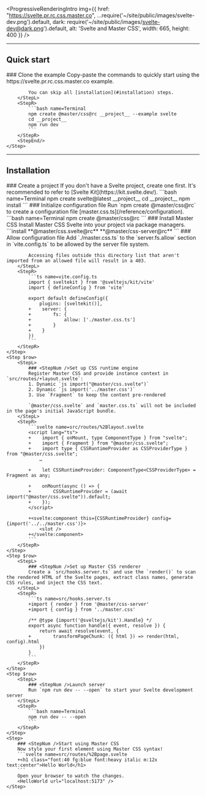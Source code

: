 
<ProgressiveRenderingIntro img={{
    href: "https://svelte.pr.rc.css.master.co",
    ...require('~/site/public/images/svelte-dev.png').default,
    dark: require('~/site/public/images/svelte-dev@dark.png').default,
    alt: 'Svelte and Master CSS',
    width: 665, height: 400 }} />

---

## Quick start
<StepSection>
    <Step $row>
        <StepL>
            ### <StepNum />Clone the example
            Copy-paste the commands to quickly start using the https://svelte.pr.rc.css.master.co example.

            You can skip all [installation](#installation) steps.
        </StepL>
        <StepR>
            ```bash name=Terminal
            npm create @master/css@rc __project__ --example svelte
            cd __project__
            npm run dev
            ```
        </StepR>
        <StepEnd/>
    </Step>
</StepSection>

---

## Installation
<StepSection>
    <Step $row>
        <StepL>
            ### <StepNum />Create a project
            If you don't have a Svelte project, create one first. It's recommended to refer to [Svelte Kit](https://kit.svelte.dev/).
        </StepL>
        <StepR>
            ```bash name=Terminal
            npm create svelte@latest __project__
            cd __project__
            npm install
            ```
        </StepR>
    </Step>
    <Step $row>
        <StepL>
            ### <StepNum />Initialize configuration file
            Run `npm create @master/css@rc` to create a configuration file [master.css.ts](/reference/configuration).
        </StepL>
        <StepR>
            ```bash name=Terminal
            npm create @master/css@rc
            ```
        </StepR>
    </Step>
    <Step $row>
        <StepL>
            ### <StepNum />Install Master CSS
            Install Master CSS Svelte into your project via package managers.
        </StepL>
        <StepR>
            ```install
            **@master/css.svelte@rc** **@master/css-server@rc**
            ```
        </StepR>
    </Step>
    <Step $row>
        <StepL>
            ### <StepNum />Allow configuration file
            Add `./master.css.ts` to the `server.fs.allow` section in `vite.config.ts` to be allowed by the server file system.

            Accessing files outside this directory list that aren't imported from an allowed file will result in a 403.
        </StepL>
        <StepR>
            ```ts name=vite.config.ts
            import { sveltekit } from '@sveltejs/kit/vite'
            import { defineConfig } from 'vite'

            export default defineConfig({
                plugins: [sveltekit()],
            +    server: {
            +        fs: {
            +            allow: ['./master.css.ts']
            +        }
            +    }
            })
            ```
        </StepR>
    </Step>
    <Step $row>
        <StepL>
            ### <StepNum />Set up CSS runtime engine
            Register Master CSS and provide instance context in `src/routes/+layout.svelte`:
            1. Dynamic `js import("@master/css.svelte")`
            2. Dynamic `js import('../master.css')`
            3. Use `Fragment` to keep the content pre-rendered

            `@master/css.svelte` and `master.css.ts` will not be included in the page's initial JavaScript bundle.
        </StepL>
        <StepR>
            ```svelte name=src/routes/%2Blayout.svelte
            <script lang="ts">
            +    import { onMount, type ComponentType } from "svelte";
            +    import { Fragment } from "@master/css.svelte";
            +    import type { CSSRuntimeProvider as CSSProviderType } from "@master/css.svelte";
                …

            +    let CSSRuntimeProvider: ComponentType<CSSProviderType> = Fragment as any;

            +    onMount(async () => {
            +        CSSRuntimeProvider = (await import("@master/css.svelte")).default;
            +    });
            </script>

            +<svelte:component this={CSSRuntimeProvider} config={import('../../master.css')}>
                <slot />
            +</svelte:component>
            ```
        </StepR>
    </Step>
    <Step $row>
        <StepL>
            ### <StepNum />Set up Master CSS renderer
            Create a `src/hooks.server.ts` and use the `render()` to scan the rendered HTML of the Svelte pages, extract class names, generate CSS rules, and inject the CSS text.
        </StepL>
        <StepR>
            ```ts name=src/hooks.server.ts
            +import { render } from '@master/css-server'
            +import { config } from '../master.css'

            /** @type {import('@sveltejs/kit').Handle} */
            export async function handle({ event, resolve }) {
                return await resolve(event, {
            +        transformPageChunk: ({ html }) => render(html, config).html
                })
            }
            ```
        </StepR>
    </Step>
    <Step $row>
        <StepL>
            ### <StepNum />Launch server
            Run `npm run dev -- --open` to start your Svelte development server
        </StepL>
        <StepR>
            ```bash name=Terminal
            npm run dev -- --open
            ```
        </StepR>
    </Step>
    <Step>
        ### <StepNum />Start using Master CSS
        Now style your first element using Master CSS syntax!
        ```svelte name=src/routes/%2Bpage.svelte
        +<h1 class="font:40 fg:blue font:heavy italic m:12x text:center">Hello World</h1>
        ```
        Open your browser to watch the changes.
        <HelloWorld url="localhost:5173" />
    </Step>
</StepSection>

